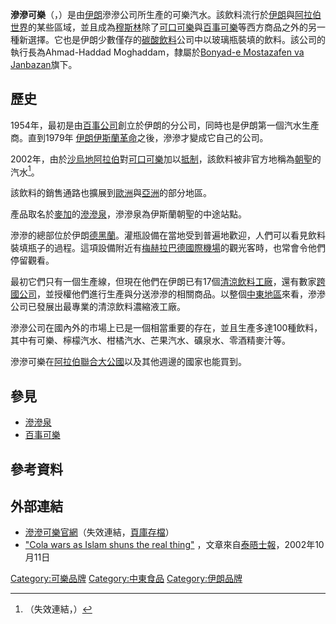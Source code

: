 {{Link style|time=2015-12-13T14:26:08+00:00}}
{{Infobox Beverage
|name=滲滲可樂<br>ZamZam Cola
|image=[[Image:Zamzam_Barry_Kent.jpg|200px]]
|type=[[軟性飲料|軟性飲料]]
|manufacturer=滲滲公司
|origin={{Flagicon|Iran}} [[伊朗|伊朗]]
|introduced=1954年、1979年
|discontinued= 
|related={{tsl|en|Mecca-Cola|麦加可樂}}、{{tsl|en|Qibla Cola|Qibla可樂}}、[[百事可樂|百事可樂]]、{{tsl|en|Cola Turka|土卡可樂}}、[[可口可樂|可口可樂]]
|homepage = [http://www.zamzamgroup.com/ www.zamzamgroup.com]
|variants= 
}}

'''滲滲可樂'''（{{lang-fa|زم زم كولا}}，{{lang-en|ZamZam Cola}}）是由[[伊朗|伊朗]]滲滲公司所生產的可樂汽水。該飲料流行於[[伊朗|伊朗]]與[[阿拉伯世界|阿拉伯世界]]的某些區域，並且成為[[穆斯林|穆斯林]]除了[[可口可樂|可口可樂]]與[[百事可樂|百事可樂]]等西方商品之外的另一種新選擇。它也是伊朗少數僅存的[[碳酸飲料|碳酸飲料]]公司中以玻璃瓶裝填的飲料。該公司的執行長為Ahmad-Haddad Moghaddam，隸屬於[[:en:Bonyad-e_Mostazafen_va_Janbazan|Bonyad-e Mostazafen va Janbazan]]旗下。

== 歷史 ==
1954年，最初是由[[百事公司|百事公司]]創立於伊朗的分公司，同時也是伊朗第一個汽水生產商。直到1979年 [[伊朗伊斯蘭革命|伊朗伊斯蘭革命]]之後，滲滲才變成它自己的公司。

2002年，由於[[沙烏地阿拉伯|沙烏地阿拉伯]]對[[可口可樂|可口可樂]]加以[[抵制|抵制]]，該飲料被非官方地稱為[[朝聖|朝聖]]的汽水<ref>{{en}}{{cite news|url=http://islamonline.net/English/News/2002-08/27/article07.shtml |title=Iran's Zamzam-Cola to Quench Pilgrims' Thirst in Makkah |publisher=伊斯蘭線上新聞 |date=2002-08-27 |accessdate=2011-03-25 |deadurl=bot: unknown |archiveurl=https://web.archive.org/web/20080504000200/http://www.islamonline.net/English/News/2002-08/27/article07.shtml |archivedate=2008-05-04 }}（失效連結，）</ref>。

該飲料的銷售通路也擴展到[[歐洲|歐洲]]與[[亞洲|亞洲]]的部分地區。

產品取名於[[麥加|麥加]]的[[滲滲泉|滲滲泉]]，滲滲泉為伊斯蘭朝聖的中途站點。

滲滲的總部位於伊朗[[德黑蘭|德黑蘭]]。灌瓶設備在當地受到普遍地歡迎，人們可以看見飲料裝填瓶子的過程。這項設備附近有[[梅赫拉巴德國際機場|梅赫拉巴德國際機場]]的觀光客時，也常會令他們停留觀看。

最初它們只有一個生產線，但現在他們在伊朗已有17個[[清涼飲料|清涼飲料]][[工廠|工廠]]，還有數家[[跨國公司|跨國公司]]，並授權他們進行生產與分送滲滲的相關商品。以整個[[中東地區|中東地區]]來看，滲滲公司已發展出最專業的清涼飲料濃縮液工廠。

滲滲公司在國內外的市場上已是一個相當重要的存在，並且生產多達100種飲料，其中有可樂、檸檬汽水、柑橘汽水、芒果汽水、礦泉水、零酒精麥汁等。

滲滲可樂在[[阿拉伯聯合大公國|阿拉伯聯合大公國]]以及其他週邊的國家也能買到。 

== 參見 ==
* [[滲滲泉|滲滲泉]]
* [[百事可樂|百事可樂]]

== 參考資料 ==
{{reflist}}

== 外部連結 ==
*[http://zamzamgroup.com/  滲滲可樂官網]（失效連結，[http://web.archive.org/web/20080822111049/http://www.zamzamgroup.com/ 頁庫存檔]）{{en}}
*[http://www.timesonline.co.uk/tol/news/world/article1172816.ece "Cola wars as Islam shuns the real thing"] {{Wayback|url=http://www.timesonline.co.uk/tol/news/world/article1172816.ece |date=20110605002755 }}，文章來自[[泰晤士報|泰晤士報]]，2002年10月11日{{en}}

{{可乐}}
{{Authority control}}
[[Category:可樂品牌|Category:可樂品牌]]
[[Category:中東食品|Category:中東食品]]
[[Category:伊朗品牌|Category:伊朗品牌]]